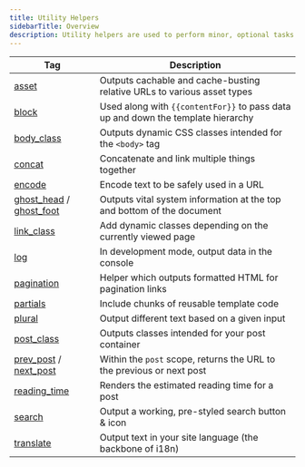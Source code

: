 ```yaml
---
title: Utility Helpers
sidebarTitle: Overview
description: Utility helpers are used to perform minor, optional tasks. Use this reference list to discover what each handlebars helper can do when building a custom Ghost theme.
---
```


| Tag                                                                                                         | Description                                                                      |
| ----------------------------------------------------------------------------------------------------------- | -------------------------------------------------------------------------------- |
| [asset](/themes/helpers/utility/asset/)                                                                        | Outputs cachable and cache-busting relative URLs to various asset types          |
| [block](/themes/helpers/utility/block/)                                                                        | Used along with `{{contentFor}}` to pass data up and down the template hierarchy |
| [body\_class](/themes/helpers/utility/body_class/)                                                             | Outputs dynamic CSS classes intended for the `<body>` tag                        |
| [concat](/themes/helpers/utility/concat/)                                                                      | Concatenate and link multiple things together                                    |
| [encode](/themes/helpers/utility/encode/)                                                                      | Encode text to be safely used in a URL                                           |
| [ghost\_head](/themes/helpers/utility/ghost_head_foot/) / [ghost\_foot](/themes/helpers/utility/ghost_head_foot/) | Outputs vital system information at the top and bottom of the document           |
| [link\_class](/themes/helpers/utility/link_class/)                                                             | Add dynamic classes depending on the currently viewed page                       |
| [log](/themes/helpers/utility/log/)                                                                            | In development mode, output data in the console                                  |
| [pagination](/themes/helpers/utility/pagination/)                                                              | Helper which outputs formatted HTML for pagination links                         |
| [partials](/themes/helpers/utility/partials/)                                                                  | Include chunks of reusable template code                                         |
| [plural](/themes/helpers/utility/plural/)                                                                      | Output different text based on a given input                                     |
| [post\_class](/themes/helpers/utility/post_class/)                                                             | Outputs classes intended for your post container                                 |
| [prev\_post](/themes/helpers/utility/prev_next_post/) / [next\_post](/themes/helpers/utility/prev_next_post/)     | Within the `post` scope, returns the URL to the previous or next post            |
| [reading\_time](/themes/helpers/utility/reading_time/)                                                         | Renders the estimated reading time for a post                                    |
| [search](/themes/helpers/utility/search/)                                                                      | Output a working, pre-styled search button & icon                                |
| [translate](/themes/helpers/utility/translate/)                                                                | Output text in your site language (the backbone of i18n)                         |